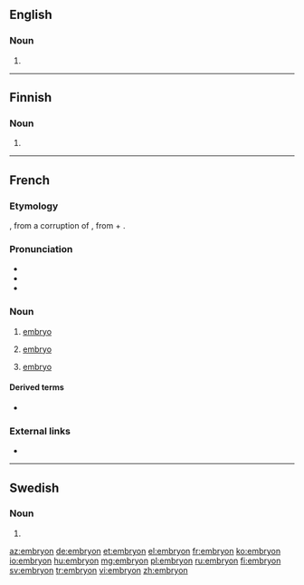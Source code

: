==English==

===Noun===
{{en-noun}}

# {{archaic form of|embryo|lang=en}}

{{Webster 1913}}

----

==Finnish==

===Noun===
{{head|fi|noun form}}

# {{fi-form of|case=genitive|pl=singular|embryo}}

----

==French==
{{wikipedia|lang=fr}}

===Etymology===
{{etyl|frm|fr}} {{m|frm|embrion|}}, from a {{etyl|ML.|fr}} corruption of {{etyl|grc|fr}} {{m|grc|ἔμβρυον||fetus}}, from {{m|grc|ἐν||in-}} + {{m|grc|βρύω||I grow, swell}}.

===Pronunciation===
* {{IPA|/ɑ̃.bʁi.jɔ̃/|lang=fr}}
* {{homophones|embryons|lang=fr}}
* {{hyphenation|em|bry|on|lang=fr}}

===Noun===
{{fr-noun|m}}

# {{label|fr|biology}} [[embryo]]
# {{label|fr|botany}} [[embryo]]
# [[embryo]] {{gloss|the beginning, the first stage}}

====Derived terms====
* {{l|fr|embryonnaire}}

===External links===
* {{R:TLFi}}

----

==Swedish==

===Noun===
{{head|sv|noun form}}

# {{sv-noun-form-indef-pl|embryo}}

[[az:embryon]]
[[de:embryon]]
[[et:embryon]]
[[el:embryon]]
[[fr:embryon]]
[[ko:embryon]]
[[io:embryon]]
[[hu:embryon]]
[[mg:embryon]]
[[pl:embryon]]
[[ru:embryon]]
[[fi:embryon]]
[[sv:embryon]]
[[tr:embryon]]
[[vi:embryon]]
[[zh:embryon]]